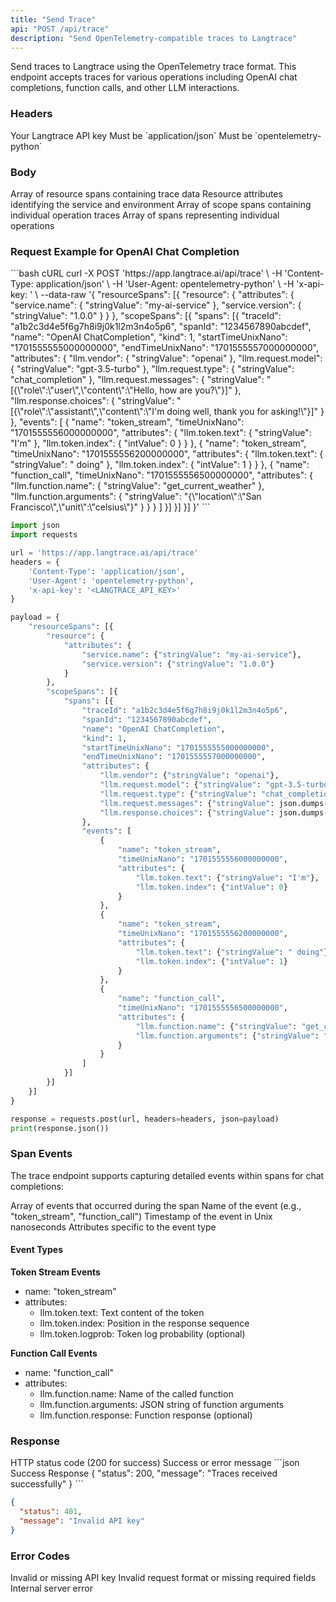 ```yaml
---
title: "Send Trace"
api: "POST /api/trace"
description: "Send OpenTelemetry-compatible traces to Langtrace"
---
```


Send traces to Langtrace using the OpenTelemetry trace format. This endpoint accepts traces for various operations including OpenAI chat completions, function calls, and other LLM interactions.

### Headers

<ParamField header="x-api-key" type="string" required>
  Your Langtrace API key
</ParamField>

<ParamField header="Content-Type" type="string" required>
  Must be `application/json`
</ParamField>

<ParamField header="User-Agent" type="string" required>
  Must be `opentelemetry-python`
</ParamField>

### Body

<ParamField body="resourceSpans" type="array" required>
  Array of resource spans containing trace data
</ParamField>

<ParamField body="resourceSpans[].resource.attributes" type="object" required>
  Resource attributes identifying the service and environment
</ParamField>

<ParamField body="resourceSpans[].scopeSpans" type="array" required>
  Array of scope spans containing individual operation traces
</ParamField>

<ParamField body="resourceSpans[].scopeSpans[].spans" type="array" required>
  Array of spans representing individual operations
</ParamField>

### Request Example for OpenAI Chat Completion

<RequestExample>
```bash cURL
curl -X POST 'https://app.langtrace.ai/api/trace' \
  -H 'Content-Type: application/json' \
  -H 'User-Agent: opentelemetry-python' \
  -H 'x-api-key: <LANGTRACE_API_KEY>' \
  --data-raw '{
    "resourceSpans": [{
      "resource": {
        "attributes": {
          "service.name": {
            "stringValue": "my-ai-service"
          },
          "service.version": {
            "stringValue": "1.0.0"
          }
        }
      },
      "scopeSpans": [{
        "spans": [{
          "traceId": "a1b2c3d4e5f6g7h8i9j0k1l2m3n4o5p6",
          "spanId": "1234567890abcdef",
          "name": "OpenAI ChatCompletion",
          "kind": 1,
          "startTimeUnixNano": "1701555555000000000",
          "endTimeUnixNano": "1701555557000000000",
          "attributes": {
            "llm.vendor": {
              "stringValue": "openai"
            },
            "llm.request.model": {
              "stringValue": "gpt-3.5-turbo"
            },
            "llm.request.type": {
              "stringValue": "chat_completion"
            },
            "llm.request.messages": {
              "stringValue": "[{\"role\":\"user\",\"content\":\"Hello, how are you?\"}]"
            },
            "llm.response.choices": {
              "stringValue": "[{\"role\":\"assistant\",\"content\":\"I'm doing well, thank you for asking!\"}]"
            }
          },
          "events": [
            {
              "name": "token_stream",
              "timeUnixNano": "1701555556000000000",
              "attributes": {
                "llm.token.text": {
                  "stringValue": "I'm"
                },
                "llm.token.index": {
                  "intValue": 0
                }
              }
            },
            {
              "name": "token_stream",
              "timeUnixNano": "1701555556200000000",
              "attributes": {
                "llm.token.text": {
                  "stringValue": " doing"
                },
                "llm.token.index": {
                  "intValue": 1
                }
              }
            },
            {
              "name": "function_call",
              "timeUnixNano": "1701555556500000000",
              "attributes": {
                "llm.function.name": {
                  "stringValue": "get_current_weather"
                },
                "llm.function.arguments": {
                  "stringValue": "{\"location\":\"San Francisco\",\"unit\":\"celsius\"}"
                }
              }
            }
          ]
        }]
      }]
    }]
  }'
```

```python Python
import json
import requests

url = 'https://app.langtrace.ai/api/trace'
headers = {
    'Content-Type': 'application/json',
    'User-Agent': 'opentelemetry-python',
    'x-api-key': '<LANGTRACE_API_KEY>'
}

payload = {
    "resourceSpans": [{
        "resource": {
            "attributes": {
                "service.name": {"stringValue": "my-ai-service"},
                "service.version": {"stringValue": "1.0.0"}
            }
        },
        "scopeSpans": [{
            "spans": [{
                "traceId": "a1b2c3d4e5f6g7h8i9j0k1l2m3n4o5p6",
                "spanId": "1234567890abcdef",
                "name": "OpenAI ChatCompletion",
                "kind": 1,
                "startTimeUnixNano": "1701555555000000000",
                "endTimeUnixNano": "1701555557000000000",
                "attributes": {
                    "llm.vendor": {"stringValue": "openai"},
                    "llm.request.model": {"stringValue": "gpt-3.5-turbo"},
                    "llm.request.type": {"stringValue": "chat_completion"},
                    "llm.request.messages": {"stringValue": json.dumps([{"role": "user", "content": "Hello, how are you?"}])},
                    "llm.response.choices": {"stringValue": json.dumps([{"role": "assistant", "content": "I'm doing well, thank you for asking!"}])}
                },
                "events": [
                    {
                        "name": "token_stream",
                        "timeUnixNano": "1701555556000000000",
                        "attributes": {
                            "llm.token.text": {"stringValue": "I'm"},
                            "llm.token.index": {"intValue": 0}
                        }
                    },
                    {
                        "name": "token_stream",
                        "timeUnixNano": "1701555556200000000",
                        "attributes": {
                            "llm.token.text": {"stringValue": " doing"},
                            "llm.token.index": {"intValue": 1}
                        }
                    },
                    {
                        "name": "function_call",
                        "timeUnixNano": "1701555556500000000",
                        "attributes": {
                            "llm.function.name": {"stringValue": "get_current_weather"},
                            "llm.function.arguments": {"stringValue": "{\"location\":\"San Francisco\",\"unit\":\"celsius\"}"}
                        }
                    }
                ]
            }]
        }]
    }]
}

response = requests.post(url, headers=headers, json=payload)
print(response.json())
```
</RequestExample>

### Span Events

The trace endpoint supports capturing detailed events within spans for chat completions:

<ParamField body="resourceSpans[].scopeSpans[].spans[].events" type="array">
  Array of events that occurred during the span
</ParamField>

<ParamField body="resourceSpans[].scopeSpans[].spans[].events[].name" type="string" required>
  Name of the event (e.g., "token_stream", "function_call")
</ParamField>

<ParamField body="resourceSpans[].scopeSpans[].spans[].events[].timeUnixNano" type="string" required>
  Timestamp of the event in Unix nanoseconds
</ParamField>

<ParamField body="resourceSpans[].scopeSpans[].spans[].events[].attributes" type="object" required>
  Attributes specific to the event type
</ParamField>

#### Event Types

**Token Stream Events**
- name: "token_stream"
- attributes:
  - llm.token.text: Text content of the token
  - llm.token.index: Position in the response sequence
  - llm.token.logprob: Token log probability (optional)

**Function Call Events**
- name: "function_call"
- attributes:
  - llm.function.name: Name of the called function
  - llm.function.arguments: JSON string of function arguments
  - llm.function.response: Function response (optional)

### Response

<ResponseField name="status" type="number">
  HTTP status code (200 for success)
</ResponseField>

<ResponseField name="message" type="string">
  Success or error message
</ResponseField>

<ResponseExample>
```json Success Response
{
  "status": 200,
  "message": "Traces received successfully"
}
```

```json Error Response (Invalid API Key)
{
  "status": 401,
  "message": "Invalid API key"
}
```
</ResponseExample>

### Error Codes

<ResponseField name="401" type="string">
  Invalid or missing API key
</ResponseField>

<ResponseField name="400" type="string">
  Invalid request format or missing required fields
</ResponseField>

<ResponseField name="500" type="string">
  Internal server error
</ResponseField>

